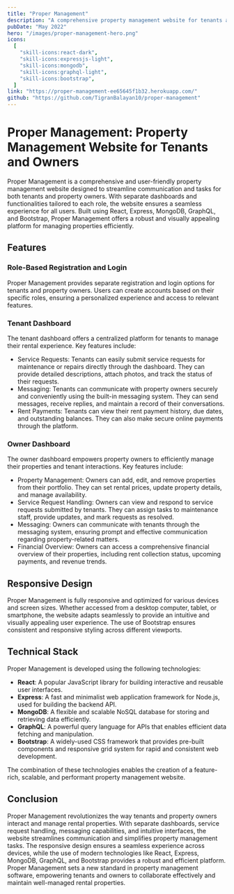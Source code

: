 ```yaml
---
title: "Proper Management"
description: "A comprehensive property management website for tenants and owners with separate dashboards, service requests, and messaging."
pubDate: "May 2022"
hero: "/images/proper-management-hero.png"
icons:
  [
    "skill-icons:react-dark",
    "skill-icons:expressjs-light",
    "skill-icons:mongodb",
    "skill-icons:graphql-light",
    "skill-icons:bootstrap",
  ]
link: "https://proper-management-ee65645f1b32.herokuapp.com/"
github: "https://github.com/TigranBalayan10/proper-management"
---
```


# Proper Management: Property Management Website for Tenants and Owners

Proper Management is a comprehensive and user-friendly property management website designed to streamline communication and tasks for both tenants and property owners. With separate dashboards and functionalities tailored to each role, the website ensures a seamless experience for all users. Built using React, Express, MongoDB, GraphQL, and Bootstrap, Proper Management offers a robust and visually appealing platform for managing properties efficiently.

## Features

### Role-Based Registration and Login

Proper Management provides separate registration and login options for tenants and property owners. Users can create accounts based on their specific roles, ensuring a personalized experience and access to relevant features.

### Tenant Dashboard

The tenant dashboard offers a centralized platform for tenants to manage their rental experience. Key features include:

- Service Requests: Tenants can easily submit service requests for maintenance or repairs directly through the dashboard. They can provide detailed descriptions, attach photos, and track the status of their requests.
- Messaging: Tenants can communicate with property owners securely and conveniently using the built-in messaging system. They can send messages, receive replies, and maintain a record of their conversations.
- Rent Payments: Tenants can view their rent payment history, due dates, and outstanding balances. They can also make secure online payments through the platform.

### Owner Dashboard

The owner dashboard empowers property owners to efficiently manage their properties and tenant interactions. Key features include:

- Property Management: Owners can add, edit, and remove properties from their portfolio. They can set rental prices, update property details, and manage availability.
- Service Request Handling: Owners can view and respond to service requests submitted by tenants. They can assign tasks to maintenance staff, provide updates, and mark requests as resolved.
- Messaging: Owners can communicate with tenants through the messaging system, ensuring prompt and effective communication regarding property-related matters.
- Financial Overview: Owners can access a comprehensive financial overview of their properties, including rent collection status, upcoming payments, and revenue trends.

## Responsive Design

Proper Management is fully responsive and optimized for various devices and screen sizes. Whether accessed from a desktop computer, tablet, or smartphone, the website adapts seamlessly to provide an intuitive and visually appealing user experience. The use of Bootstrap ensures consistent and responsive styling across different viewports.

## Technical Stack

Proper Management is developed using the following technologies:

- **React**: A popular JavaScript library for building interactive and reusable user interfaces.
- **Express**: A fast and minimalist web application framework for Node.js, used for building the backend API.
- **MongoDB**: A flexible and scalable NoSQL database for storing and retrieving data efficiently.
- **GraphQL**: A powerful query language for APIs that enables efficient data fetching and manipulation.
- **Bootstrap**: A widely-used CSS framework that provides pre-built components and responsive grid system for rapid and consistent web development.

The combination of these technologies enables the creation of a feature-rich, scalable, and performant property management website.

## Conclusion

Proper Management revolutionizes the way tenants and property owners interact and manage rental properties. With separate dashboards, service request handling, messaging capabilities, and intuitive interfaces, the website streamlines communication and simplifies property management tasks. The responsive design ensures a seamless experience across devices, while the use of modern technologies like React, Express, MongoDB, GraphQL, and Bootstrap provides a robust and efficient platform. Proper Management sets a new standard in property management software, empowering tenants and owners to collaborate effectively and maintain well-managed rental properties.
